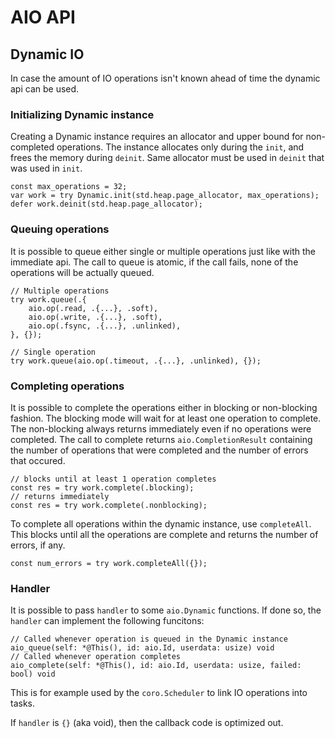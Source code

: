 # AIO API

## Dynamic IO

In case the amount of IO operations isn't known ahead of time the dynamic api can be used.

### Initializing Dynamic instance

Creating a Dynamic instance requires an allocator and upper bound for non-completed operations.
The instance allocates only during the `init`, and frees the memory during `deinit`.
Same allocator must be used in `deinit` that was used in `init`.

```zig
const max_operations = 32;
var work = try Dynamic.init(std.heap.page_allocator, max_operations);
defer work.deinit(std.heap.page_allocator);
```

### Queuing operations

It is possible to queue either single or multiple operations just like with the immediate api.
The call to queue is atomic, if the call fails, none of the operations will be actually queued.

```zig
// Multiple operations
try work.queue(.{
    aio.op(.read, .{...}, .soft),
    aio.op(.write, .{...}, .soft),
    aio.op(.fsync, .{...}, .unlinked),
}, {});

// Single operation
try work.queue(aio.op(.timeout, .{...}, .unlinked), {});
```

### Completing operations

It is possible to complete the operations either in blocking or non-blocking fashion.
The blocking mode will wait for at least one operation to complete.
The non-blocking always returns immediately even if no operations were completed.
The call to complete returns `aio.CompletionResult` containing the number of operations that were completed
and the number of errors that occured.

```zig
// blocks until at least 1 operation completes
const res = try work.complete(.blocking);
// returns immediately
const res = try work.complete(.nonblocking);
```

To complete all operations within the dynamic instance, use `completeAll`.
This blocks until all the operations are complete and returns the number of errors, if any.

```zig
const num_errors = try work.completeAll({});
```

### Handler

It is possible to pass `handler` to some `aio.Dynamic` functions. If done so, the `handler` can implement the following funcitons:
```zig
// Called whenever operation is queued in the Dynamic instance
aio_queue(self: *@This(), id: aio.Id, userdata: usize) void
// Called whenever operation completes
aio_complete(self: *@This(), id: aio.Id, userdata: usize, failed: bool) void
```
This is for example used by the `coro.Scheduler` to link IO operations into tasks.

If `handler` is `{}` (aka void), then the callback code is optimized out.
